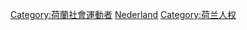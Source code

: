 [[Category:荷蘭社會運動者|Category:荷蘭社會運動者]]
[[Category:各国人权运动者|Nederland]]
[[Category:荷兰人权|Category:荷兰人权]]
